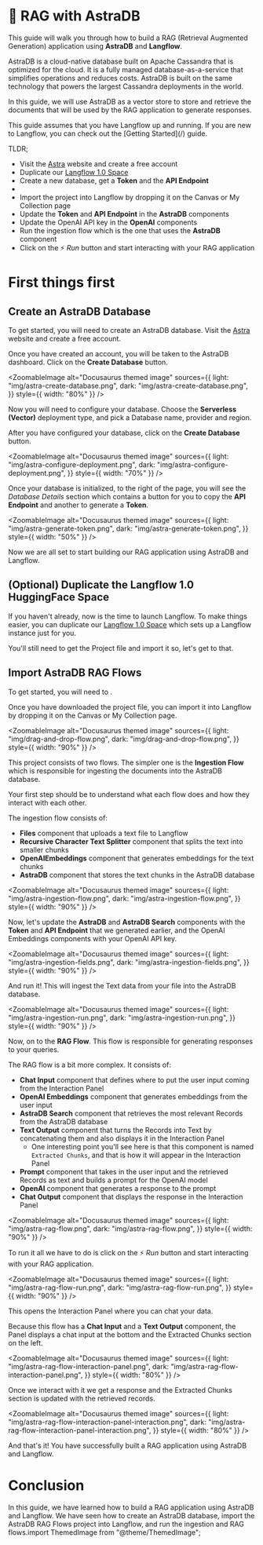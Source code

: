 
# 🌟 RAG with AstraDB

This guide will walk you through how to build a RAG (Retrieval Augmented Generation) application using **AstraDB** and **Langflow**.

AstraDB is a cloud-native database built on Apache Cassandra that is optimized for the cloud. It is a fully managed database-as-a-service that simplifies operations and reduces costs. AstraDB is built on the same technology that powers the largest Cassandra deployments in the world.

In this guide, we will use AstraDB as a vector store to store and retrieve the documents that will be used by the RAG application to generate responses.

<Admonition type="tip">
This guide assumes that you have Langflow up and running. If you are new to Langflow, you can check out the [Getting Started](/) guide.
</Admonition>

TLDR;

- Visit the [Astra](https://astra.datastax.com) website and create a free account
- Duplicate our [Langflow 1.0 Space](https://huggingface.co/spaces/Logspace/Langflow-Preview?duplicate=true)
- Create a new database, get a **Token** and the **API Endpoint**
- <DownloadableJsonFile title="Download AstraDB RAG Flows" source="/data/AstraDB-RAG-Flows.json" />
- Import the project into Langflow by dropping it on the Canvas or My Collection page
- Update the **Token** and **API Endpoint** in the **AstraDB** components
- Update the OpenAI API key in the **OpenAI** components
- Run the ingestion flow which is the one that uses the **AstraDB** component
- Click on the ⚡ *Run* button and start interacting with your RAG application

# First things first

## Create an AstraDB Database

To get started, you will need to create an AstraDB database. Visit the [Astra](https://astra.datastax.com) website and create a free account.

Once you have created an account, you will be taken to the AstraDB dashboard. Click on the **Create Database** button.

<ZoomableImage
  alt="Docusaurus themed image"
  sources={{
    light: "img/astra-create-database.png",
    dark: "img/astra-create-database.png",
  }}
  style={{ width: "80%" }}
/>



Now you will need to configure your database. Choose the **Serverless (Vector)** deployment type, and pick a Database name, provider and region.

After you have configured your database, click on the **Create Database** button.



<ZoomableImage
  alt="Docusaurus themed image"
  sources={{
    light: "img/astra-configure-deployment.png",
    dark: "img/astra-configure-deployment.png",
  }}
  style={{ width: "70%" }}
/>


Once your database is initialized, to the right of the page, you will see the *Database Details* section which contains a button for you to copy the **API Endpoint** and another to generate a **Token**.


<ZoomableImage
  alt="Docusaurus themed image"
  sources={{
    light: "img/astra-generate-token.png",
    dark: "img/astra-generate-token.png",
  }}
  style={{ width: "50%" }}
/>


Now we are all set to start building our RAG application using AstraDB and Langflow.

## (Optional) Duplicate the Langflow 1.0 HuggingFace Space

If you haven't already, now is the time to launch Langflow. To make things easier, you can duplicate our [Langflow 1.0 Space](https://huggingface.co/spaces/Logspace/Langflow-Preview?duplicate=true) which sets up a Langflow instance just for you.

You'll still need to get the Project file and import it so, let's get to that.

## Import AstraDB RAG Flows

To get started, you will need to <DownloadableJsonFile title="download the AstraDB RAG Flows project file" source="/data/AstraDB-RAG-Flows.json" />.

Once you have downloaded the project file, you can import it into Langflow by dropping it on the Canvas or My Collection page.

<ZoomableImage
  alt="Docusaurus themed image"
  sources={{
    light: "img/drag-and-drop-flow.png",
    dark: "img/drag-and-drop-flow.png",
  }}
  style={{ width: "90%" }}
  />


This project consists of two flows. The simpler one is the **Ingestion Flow** which is responsible for ingesting the documents into the AstraDB database.

Your first step should be to understand what each flow does and how they interact with each other.

The ingestion flow consists of:
- **Files** component that uploads a text file to Langflow
- **Recursive Character Text Splitter** component that splits the text into smaller chunks
- **OpenAIEmbeddings** component that generates embeddings for the text chunks
- **AstraDB** component that stores the text chunks in the AstraDB database

<ZoomableImage
  alt="Docusaurus themed image"
  sources={{
    light: "img/astra-ingestion-flow.png",
    dark: "img/astra-ingestion-flow.png",
  }}
  style={{ width: "90%" }}
  />

Now, let's update the **AstraDB** and **AstraDB Search** components with the **Token** and **API Endpoint** that we generated earlier, and the OpenAI Embeddings components with your OpenAI API key.

<ZoomableImage
  alt="Docusaurus themed image"
  sources={{
    light: "img/astra-ingestion-fields.png",
    dark: "img/astra-ingestion-fields.png",
  }}
  style={{ width: "90%" }}
  />


And run it! This will ingest the Text data from your file into the AstraDB database.

<ZoomableImage
  alt="Docusaurus themed image"
  sources={{
    light: "img/astra-ingestion-run.png",
    dark: "img/astra-ingestion-run.png",
  }}
  style={{ width: "90%" }}
  />


Now, on to the **RAG Flow**. This flow is responsible for generating responses to your queries.

The RAG flow is a bit more complex. It consists of:
- **Chat Input** component that defines where to put the user input coming from the Interaction Panel
- **OpenAI Embeddings** component that generates embeddings from the user input
- **AstraDB Search** component that retrieves the most relevant Records from the AstraDB database
- **Text Output** component that turns the Records into Text by concatenating them and also displays it in the Interaction Panel
    - One interesting point you'll see here is that this component is named `Extracted Chunks`, and that is how it will appear in the Interaction Panel
- **Prompt** component that takes in the user input and the retrieved Records as text and builds a prompt for the OpenAI model
- **OpenAI** component that generates a response to the prompt
- **Chat Output** component that displays the response in the Interaction Panel

<ZoomableImage
  alt="Docusaurus themed image"
  sources={{
    light: "img/astra-rag-flow.png",
    dark: "img/astra-rag-flow.png",
  }}
  style={{ width: "90%" }}
/>

To run it all we have to do is click on the ⚡ *Run* button and start interacting with your RAG application.

<ZoomableImage
  alt="Docusaurus themed image"
  sources={{
    light: "img/astra-rag-flow-run.png",
    dark: "img/astra-rag-flow-run.png",
  }}
  style={{ width: "90%" }}
/>

This opens the Interaction Panel where you can chat your data.

Because this flow has a **Chat Input** and a **Text Output** component, the Panel displays a chat input at the bottom and the Extracted Chunks section on the left.


<ZoomableImage
  alt="Docusaurus themed image"
  sources={{
    light: "img/astra-rag-flow-interaction-panel.png",
    dark: "img/astra-rag-flow-interaction-panel.png",
  }}
  style={{ width: "80%" }}
/>

Once we interact with it we get a response and the Extracted Chunks section is updated with the retrieved records.

<ZoomableImage
  alt="Docusaurus themed image"
  sources={{
    light: "img/astra-rag-flow-interaction-panel-interaction.png",
    dark: "img/astra-rag-flow-interaction-panel-interaction.png",
  }}
  style={{ width: "80%" }}
/>

And that's it! You have successfully built a RAG application using AstraDB and Langflow.

# Conclusion

In this guide, we have learned how to build a RAG application using AstraDB and Langflow. We have seen how to create an AstraDB database, import the AstraDB RAG Flows project into Langflow, and run the ingestion and RAG flows.import ThemedImage from "@theme/ThemedImage";

